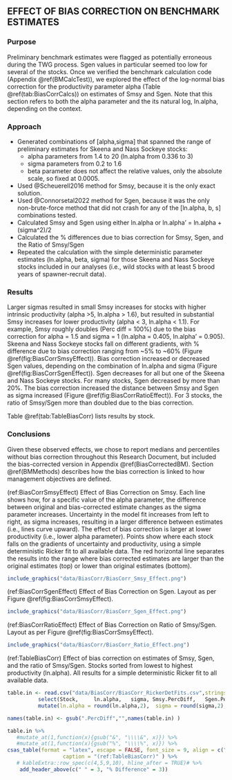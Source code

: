 \clearpage
## EFFECT OF BIAS CORRECTION ON BENCHMARK ESTIMATES {#BiasCorrtest}

### Purpose

Preliminary benchmark estimates were flagged as potentially erroneous during the TWG process. Sgen values in particular seemed too low for several of the stocks. Once we verified the benchmark calculation code (Appendix \@ref(BMCalcTest)), we explored the effect of the log-normal bias correction for the productivity parameter alpha (Table \@ref(tab:BiasCorrCalcs)) on estimates of Smsy and Sgen. Note that this section refers to both the alpha parameter and the its natural log, ln.alpha, depending on the context.


### Approach


* Generated combinations of [alpha,sigma] that spanned the range of preliminary estimates for Skeena and Nass Sockeye stocks:
   * alpha parameters from 1.4 to 20 (ln.alpha from 0.336 to 3)
   * sigma parameters from 0.2 to 1.6
   * beta parameter does not affect the relative values, only the absolute scale, so fixed at  0.0005.
* Used @Scheuerell2016 method for Smsy, because it is the only exact solution. 
* Used @Connorsetal2022 method for Sgen, because it was the only non-brute-force method that did not crash for any of the [ln.alpha, b, s] combinations tested.
* Calculated Smsy and Sgen using either ln.alpha or ln.alpha' = ln.alpha + (sigma^2)/2
* Calculated the % differences due to bias correction for Smsy, Sgen, and the Ratio of Smsy/Sgen 
* Repeated the calculation with the simple deterministic parameter estimates (ln.alpha, beta, sigma) for those Skeena and Nass Sockeye stocks included in our analyses (i.e., wild stocks with at least 5 brood years of spawner-recruit data).



### Results

Larger sigmas resulted in small Smsy increases for stocks with higher intrinsic productivity (alpha >5, ln.alpha > 1.6), but resulted in substantial Smsy increases for lower productivity (alpha < 3, ln.alpha < 1.1). For example, Smsy roughly doubles (Perc diff = 100%) due to the bias correction for alpha = 1.5 and sigma = 1 (ln.alpha = 0.405, ln.alpha' = 0.905). Skeena and Nass Sockeye stocks fall on different gradients, with % difference due to bias correction ranging from ~5% to ~60% (Figure \@ref(fig:BiasCorrSmsyEffect)). Bias correction increased or decreased Sgen values, depending on the combination of ln.alpha and sigma (Figure \@ref(fig:BiasCorrSgenEffect)). Sgen decreases for all but one of the Skeena and Nass Sockeye stocks. For many stocks, Sgen decreased by more than 20%. The bias correction increased the distance between Smsy and Sgen as sigma increased (Figure \@ref(fig:BiasCorrRatioEffect)). For 3 stocks, the ratio of Smsy/Sgen more than doubled due to the bias correction.

Table \@ref(tab:TableBiasCorr) lists results by stock.


### Conclusions

Given these observed effects, we chose to report medians and percentiles without bias correction throughout this Research Document, but included the bias-corrected version in Appendix \@ref(BiasCorrectedBM). Section \@ref(BMMethods) describes how the bias correction is linked to how management objectives are defined.



\clearpage
(ref:BiasCorrSmsyEffect) Effect of Bias Correction on Smsy. Each line shows how, for a specific value of the alpha parameter, the difference between original and bias-corrected estimate changes as the sigma parameter increases. Uncertainty in the model fit increases from left to right, as sigma increases, resulting in a larger difference between estimates (i.e., lines curve upward). The effect of bias correction is larger at lower productivity (i.e., lower alpha parameter). Points show where each stock falls on the gradients of uncertainty and productivity, using a simple deterministic Ricker fit to all available data. The red horizontal line separates the results into the range where bias corrected estimates are larger than the original estimates (top) or lower than original estimates (bottom).

```r
include_graphics("data/BiasCorr/BiasCorr_Smsy_Effect.png")
```


\clearpage
(ref:BiasCorrSgenEffect) Effect of Bias Correction on Sgen. Layout as per Figure \@ref(fig:BiasCorrSmsyEffect).

```r
include_graphics("data/BiasCorr/BiasCorr_Sgen_Effect.png")
```


\clearpage
(ref:BiasCorrRatioEffect) Effect of Bias Correction on Ratio of Smsy/Sgen. Layout as per Figure \@ref(fig:BiasCorrSmsyEffect).

```r
include_graphics("data/BiasCorr/BiasCorr_Ratio_Effect.png")
```


\clearpage
(ref:TableBiasCorr) Effect of bias correction on estimates of Smsy, Sgen, and the ratio of Smsy/Sgen. Stocks sorted from lowest to highest productivity (ln.alpha). All results for a simple deterministic Ricker fit to all available data.

```r
table.in <- read.csv("data/BiasCorr/BiasCorr_RickerDetFits.csv",stringsAsFactors = FALSE) %>%
          select(Stock,		ln.alpha,	sigma, Smsy.PercDiff,	Sgen.PercDiff,	Ratio.PercDiff) %>%
          mutate(ln.alpha = round(ln.alpha,2),	sigma = round(sigma,2), Smsy.PercDiff =round(Smsy.PercDiff),	Sgen.PercDiff=round(Sgen.PercDiff),	Ratio.PercDiff=round(Ratio.PercDiff)) %>% arrange(ln.alpha)

names(table.in) <- gsub(".PercDiff","",names(table.in) )

table.in %>%
   #mutate_at(1,function(x){gsub("&", "\\\\&", x)}) %>% 
   #mutate_at(1,function(x){gsub("%", "\\\\%", x)}) %>%
csas_table(format = "latex", escape = FALSE, font_size = 9, align = c("l",rep("r",5)),
                  caption = "(ref:TableBiasCorr)" ) %>%
   # kableExtra::row_spec(c(4,5,9,10), hline_after = TRUE)# %>%
	add_header_above(c(" " = 3, "% Difference" = 3)) 

```


